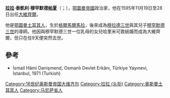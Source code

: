 {{unreferenced|time=2015-11-03T00:52:08+00:00}}
{{Infobox Officeholder
| honorific-prefix    = [[拉拉_(頭銜)|拉拉]]
| name                = 泰凱利·穆罕默德
| honorific-suffix    = [[帕夏|帕夏]] 
| image               = 
| caption             =
| office1             = [[奥斯曼帝国大维齐尔列表|鄂圖曼帝國大维齐尔]]
| monarch1            = [[穆罕默德三世_(奥斯曼帝国)|穆罕默德三世]]
| term_start1         = 1595年11月19日
| term_end1           = 1595年11月28日
| predecessor1        = [[科賈·錫南帕夏|科賈·錫南帕夏]]
| successor1          = [[科賈·錫南帕夏|科賈·錫南帕夏]]
| birth_date          = ''不明''
| birth_place         = [[鄂圖曼帝國|鄂圖曼帝國]][[格爾馬爾馬拉|格爾馬爾馬拉]]
| death_date          = 1595年11月28日
| death_place         = 奧斯曼帝國[[伊斯坦堡|伊斯坦堡]]
| nationality         = [[鄂圖曼帝國|鄂圖曼帝國]]
| spouse              =
| relations           =
| children            =
| residence           =
}}

'''[[拉拉_(頭銜)|拉拉]]·泰凱利·穆罕默德[[帕夏|帕夏]]'''（{{lang-tr|Lala Tekeli Mehmed Pasha}}；{{bd|？||1595年|11月28日}}），[[鄂圖曼帝國|鄂圖曼帝國]]政治家，他在1595年11月19日至28日出任[[大維齊爾|大維齊爾]]。

他是[[奧斯曼土耳其人|鄂圖曼土耳其人]]，生於[[格爾馬爾馬拉|格爾馬爾馬拉]]，後來成為[[穆拉德三世|穆拉德三世]]與其兒子[[穆罕默德三世|穆罕默德三世]]的導師。他因與穆罕默德三世一位乳母的女兒哈里米可敦結婚而成為大維齊爾，但只在任9天便突然去世。

==參考==
*İsmail Hâmi Danişmend, Osmanlı Devlet Erkânı, Türkiye Yayınevi, İstanbul, 1971 (Turkish)

{{s-start}}
{{s-off}}
{{succession box|title=[[奥斯曼帝国大维齐尔|奥斯曼帝国大维齐尔]]|before=[[塞爾達爾·費爾哈德帕夏|塞爾達爾·費爾哈德帕夏]]|after=[[科賈·錫南帕夏|科賈·錫南帕夏]]|years=1595年11月19日－1595年11月28日}}
{{s-end}}

{{Grand Viziers of Ottoman Empire}}
[[Category:16世纪奥斯曼帝国大维齐尔|Category:16世纪奥斯曼帝国大维齐尔]]
[[Category:拉拉_(头衔)|Category:拉拉 (头衔)]]
[[Category:奥斯曼土耳其人|Category:奥斯曼土耳其人]]
[[Category:马尼萨省人|Category:马尼萨省人]]